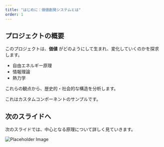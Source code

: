 ```yaml
---
title: "はじめに：価値創発システムとは"
order: 1
---
```



## プロジェクトの概要

このプロジェクトは、**価値** がどのようにして生まれ、変化していくのかを探求します。

- 自由エネルギー原理
- 情報理論
- 熱力学

これらの観点から、歴史的・社会的な構造を分析します。

<Alert type="info">これはカスタムコンポーネントのサンプルです。</Alert>

## 次のスライドへ

次のスライドでは、中心となる原理について詳しく見ていきます。

<div style={{ position: 'relative', width: '100%', paddingBottom: '56.25%' }}>
  <Image
    src="/placeholder.svg"
    alt="Placeholder Image"
    layout="fill"
    objectFit="cover"
  />
</div> 